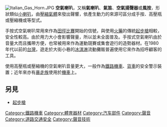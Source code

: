 {{unreferenced|time=2019-05-09T12:31:16+00:00}}
[[File:Italian_Gas_Horn.JPG|thumb]]
'''空氣喇叭'''，又稱'''氣喇叭'''、'''氣笛'''、'''空氣揚聲器'''或'''風按'''，形狀類似[[小喇叭|小喇叭]]，由[[壓縮|壓縮]][[氣體|氣體]]來發出聲響，依產生動力的來源可區分成手按、高壓瓶或壓縮機或等型式。

手按式空氣喇叭常用來作為[[田徑|田徑]][[比賽|比賽]]開始的信號，與使用[[火藥|火藥]]的傳統[[起步槍|起步槍]]相較，安全性較高。由於用力大小會影響聲量，所以並未全面普及。手按式空氣喇叭由於音量大而且攜帶方便，也常被用來作為運動競賽或集會遊行的造勢器材。在1980年代以前的[[台灣|台灣]]，遊走於大街小巷的[[冰淇淋|冰淇淋]]流動攤販普遍使用它來作為招呼顧客的工具。

使用高壓瓶或壓縮機的空氣喇叭音量更大，一般作為[[鐵路機車|鐵路機車]]、[[貨車|貨車]]的安全警示裝置；近年來亦有[[暴走族|暴走族]]使用於[[機車|機車]]上。

==另見==
*[[起步槍|起步槍]]

[[Category:鐵路機車|Category:鐵路機車]]
[[Category:體育器材|Category:體育器材]]
[[Category:汽车部件|Category:汽车部件]]
[[Category:聲音|Category:聲音]]
[[Category:道路交通安全|Category:道路交通安全]]
[[Category:聲音技術|Category:聲音技術]]


{{Thing-stub}}